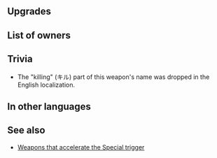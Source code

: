 {{SkillPage Tabs}}{{Weapon Infobox
|tagid=SID_キルソード2＋
|weaponType=Sword
|weaponName=Slaying Edge+
|altWeaponName=Slaying Edge Plus
|might=14
|range=1
|effect=Accelerates Special trigger (cooldown count-1).
|cooldown=-1
|cost=300
|exclusive=0
|required=Slaying Edge
|userVersion1=Weapon
|userVersion2=Gleam
|statModifiers=0,14,0,0,0
|refinePaths=default
|refineSP=350
|refineMedals=500
|refineStones=50
|properties=random_owner
}}
==Upgrades==
{{Weapon Upgrade List}}
==List of owners==
{{Skill Hero List}}
==Trivia==
*The "killing" (キル) part of this weapon's name was dropped in the English localization.
==In other languages==
{{OtherLanguages
|japanese=キルソード鍛＋
|german=Gnadenklinge+
|spanishEU=Esp. ejecutora +
|spanishLA=Espada cruel +
|french=Fer meurtrier +
|italian=Lama falciante+
|chineseTW=必殺劍鍛＋
|portuguese=Espada cruel+
}}
==See also==
* [[Weapons that accelerate the Special trigger]]
{{Weapons Navbox}}